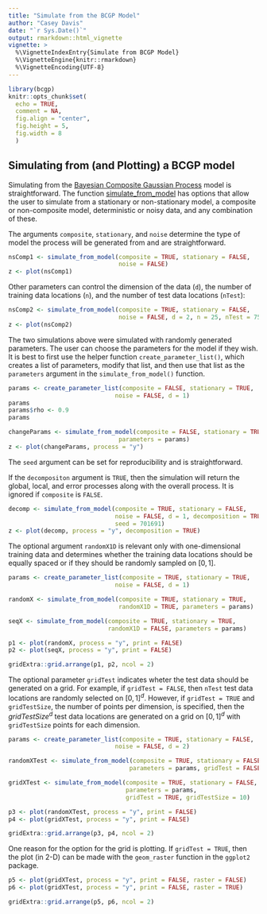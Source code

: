 ```yaml
---
title: "Simulate from the BCGP Model"
author: "Casey Davis"
date: "`r Sys.Date()`"
output: rmarkdown::html_vignette
vignette: >
  %\VignetteIndexEntry{Simulate from BCGP Model}
  %\VignetteEngine{knitr::rmarkdown}
  %\VignetteEncoding{UTF-8}
---
```


```r
library(bcgp)
knitr::opts_chunk$set(
  echo = TRUE,
  comment = NA,
  fig.align = "center",
  fig.height = 5,
  fig.width = 8
  )
```

## Simulating from (and Plotting) a BCGP model

Simulating from the [Bayesian Composite Gaussian Process](bcgp.html) model is 
straightforward. The function [simulate_from_model](../help/simulate_from_model)
has options that allow the user to simulate from a stationary or non-stationary
model, a composite or non-composite model, deterministic or noisy data, and any
combination of these.

The arguments `composite`, `stationary`, and `noise` determine the type of model
the process will be generated from and are straightforward.

```r

nsComp1 <- simulate_from_model(composite = TRUE, stationary = FALSE, 
                               noise = FALSE)
z <- plot(nsComp1)

```

Other parameters can control the dimension of the data (`d`), the number of 
training data locations (`n`), and the number of test data locations (`nTest`):

```r

nsComp2 <- simulate_from_model(composite = TRUE, stationary = FALSE, 
                               noise = FALSE, d = 2, n = 25, nTest = 75)
z <- plot(nsComp2)

```

The two simulations above were simulated with randomly generated parameters. The
user can choose the parameters for the model if they wish. It is best to first 
use the helper function `create_parameter_list()`, which creates a list of 
parameters, modify that list, and then use that list as the `parameters` 
argument in the `simulate_from_model()` function.

```r

params <- create_parameter_list(composite = FALSE, stationary = TRUE,
                              noise = FALSE, d = 1)
params
params$rho <- 0.9
params

changeParams <- simulate_from_model(composite = FALSE, stationary = TRUE, 
                               parameters = params)
z <- plot(changeParams, process = "y")

```

The `seed` argument can be set for reproducibility and is straightforward.

If the `decompositon` argument is `TRUE`, then the simulation will return the
global, local, and error processes along with the overall process. It is ignored
if `composite` is `FALSE`.

```r

decomp <- simulate_from_model(composite = TRUE, stationary = FALSE, 
                              noise = FALSE, d = 1, decomposition = TRUE,
                              seed = 701691)
z <- plot(decomp, process = "y", decomposition = TRUE)

```


The optional argument `randomX1D` is  relevant only with one-dimensional 
training data and determines whether the training data locations should be 
equally spaced or if they should be randomly sampled on $[0, 1]$. 

```r

params <- create_parameter_list(composite = TRUE, stationary = TRUE,
                              noise = FALSE, d = 1)

randomX <- simulate_from_model(composite = TRUE, stationary = TRUE,
                               randomX1D = TRUE, parameters = params)

seqX <- simulate_from_model(composite = TRUE, stationary = TRUE,
                            randomX1D = FALSE, parameters = params)

p1 <- plot(randomX, process = "y", print = FALSE)
p2 <- plot(seqX, process = "y", print = FALSE)

gridExtra::grid.arrange(p1, p2, ncol = 2)

```

The optional parameter `gridTest` indicates wheter the test data should be 
generated on a grid. For example, if `gridTest = FALSE`, then `nTest` test data
locations are randomly selected on $[0, 1]^d$. However, if `gridTest = TRUE` and
`gridTestSize`, the number of points per dimension, is specified, then the 
$gridTestSize^d$ test data locations are generated on a grid on $[0, 1]^d$ with
`gridTestSize` points for each dimension.

```r

params <- create_parameter_list(composite = TRUE, stationary = FALSE,
                              noise = FALSE, d = 2)

randomXTest <- simulate_from_model(composite = TRUE, stationary = FALSE, d = 2,
                                  parameters = params, gridTest = FALSE)

gridXTest <- simulate_from_model(composite = TRUE, stationary = FALSE, d = 2,
                                 parameters = params, 
                                 gridTest = TRUE, gridTestSize = 10)

p3 <- plot(randomXTest, process = "y", print = FALSE)
p4 <- plot(gridXTest, process = "y", print = FALSE)

gridExtra::grid.arrange(p3, p4, ncol = 2)

```

One reason for the option for the grid is plotting. If `gridTest = TRUE`, then 
the plot (in 2-D) can be made with the `geom_raster` function in the `ggplot2`
package.

```r

p5 <- plot(gridXTest, process = "y", print = FALSE, raster = FALSE)
p6 <- plot(gridXTest, process = "y", print = FALSE, raster = TRUE)

gridExtra::grid.arrange(p5, p6, ncol = 2)

```
